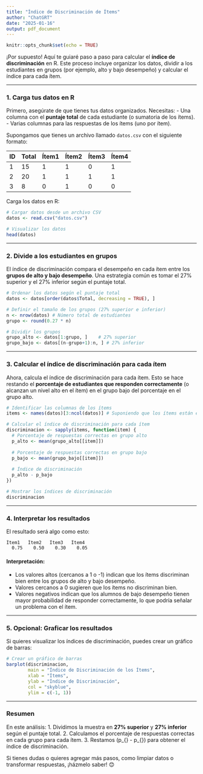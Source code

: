 ```yaml
---
title: "Índice de Discriminación de Ítems"
author: "ChatGRT"
date: "2025-01-16"
output: pdf_document
---
```


```r
knitr::opts_chunk$set(echo = TRUE)
```

¡Por supuesto! Aquí te guiaré paso a paso para calcular el **índice de discriminación** en R. Este proceso incluye organizar los datos, dividir a los estudiantes en grupos (por ejemplo, alto y bajo desempeño) y calcular el índice para cada ítem.

---

### **1. Carga tus datos en R**
Primero, asegúrate de que tienes tus datos organizados. Necesitas:
- Una columna con el **puntaje total** de cada estudiante (o sumatoria de los ítems).
- Varias columnas para las respuestas de los ítems (uno por ítem).

Supongamos que tienes un archivo llamado `datos.csv` con el siguiente formato:

| ID   | Total | Ítem1 | Ítem2 | Ítem3 | Ítem4 |
|------|-------|-------|-------|-------|-------|
| 1    | 15    | 1     | 1     | 0     | 1     |
| 2    | 20    | 1     | 1     | 1     | 1     |
| 3    | 8     | 0     | 1     | 0     | 0     |

Carga los datos en R:

```R
# Cargar datos desde un archivo CSV
datos <- read.csv("datos.csv")

# Visualizar los datos
head(datos)
```

---

### **2. Divide a los estudiantes en grupos**
El índice de discriminación compara el desempeño en cada ítem entre los **grupos de alto y bajo desempeño**. Una estrategia común es tomar el 27% superior y el 27% inferior según el puntaje total.

```R
# Ordenar los datos según el puntaje total
datos <- datos[order(datos$Total, decreasing = TRUE), ]

# Definir el tamaño de los grupos (27% superior e inferior)
n <- nrow(datos) # Número total de estudiantes
grupo <- round(0.27 * n)

# Dividir los grupos
grupo_alto <- datos[1:grupo, ]    # 27% superior
grupo_bajo <- datos[(n-grupo+1):n, ] # 27% inferior
```

---

### **3. Calcular el índice de discriminación para cada ítem**
Ahora, calcula el índice de discriminación para cada ítem. Esto se hace restando el **porcentaje de estudiantes que responden correctamente** (o alcanzan un nivel alto en el ítem) en el grupo bajo del porcentaje en el grupo alto.

```R
# Identificar las columnas de los ítems
items <- names(datos)[3:ncol(datos)] # Suponiendo que los ítems están en la 3ª columna en adelante

# Calcular el índice de discriminación para cada ítem
discriminacion <- sapply(items, function(item) {
  # Porcentaje de respuestas correctas en grupo alto
  p_alto <- mean(grupo_alto[[item]])
  
  # Porcentaje de respuestas correctas en grupo bajo
  p_bajo <- mean(grupo_bajo[[item]])
  
  # Índice de discriminación
  p_alto - p_bajo
})

# Mostrar los índices de discriminación
discriminacion
```

---

### **4. Interpretar los resultados**
El resultado será algo como esto:

```
Ítem1   Ítem2   Ítem3   Ítem4 
  0.75    0.50    0.30    0.05 
```

#### Interpretación:
- Los valores altos (cercanos a 1 o -1) indican que los ítems discriminan bien entre los grupos de alto y bajo desempeño.
- Valores cercanos a 0 sugieren que los ítems no discriminan bien.
- Valores negativos indican que los alumnos de bajo desempeño tienen mayor probabilidad de responder correctamente, lo que podría señalar un problema con el ítem.

---

### **5. Opcional: Graficar los resultados**
Si quieres visualizar los índices de discriminación, puedes crear un gráfico de barras:

```R
# Crear un gráfico de barras
barplot(discriminacion, 
        main = "Índice de Discriminación de los Ítems",
        xlab = "Ítems", 
        ylab = "Índice de Discriminación",
        col = "skyblue", 
        ylim = c(-1, 1))
```

---

### **Resumen**
En este análisis:
1. Dividimos la muestra en **27% superior** y **27% inferior** según el puntaje total.
2. Calculamos el porcentaje de respuestas correctas en cada grupo para cada ítem.
3. Restamos \(p_{\text{alto}} - p_{\text{bajo}}\) para obtener el índice de discriminación.

Si tienes dudas o quieres agregar más pasos, como limpiar datos o transformar respuestas, ¡házmelo saber! 😊

